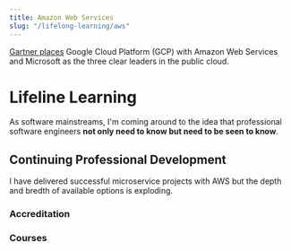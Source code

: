```yaml
---
title: Amazon Web Services
slug: "/lifelong-learning/aws"
---
```


[Gartner places](https://pages.awscloud.com/GLOBAL-multi-DL-gartner-mq-cips-2020-learn.html) Google Cloud Platform (GCP)
with <GatsbyLink to='/memberships/bcs'>Amazon Web Services</GatsbyLink> and Microsoft as the three clear leaders in
the public cloud.

# Lifeline Learning


As software mainstreams, I'm coming around to the idea that <GatsbyLink to='/memberships/bcs'>professional
software engineers</GatsbyLink> **not only need to know but need to be seen to know**.

## Continuing Professional Development

I have delivered successful microservice projects with AWS but the depth and bredth of available options is exploding.

### Accreditation



### Courses
